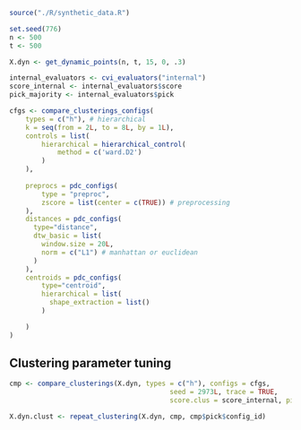 ```r
source("./R/synthetic_data.R")
```
```r
set.seed(776)
n <- 500
t <- 500

X.dyn <- get_dynamic_points(n, t, 15, 0, .3)
```

```r

internal_evaluators <- cvi_evaluators("internal")
score_internal <- internal_evaluators$score
pick_majority <- internal_evaluators$pick

```
```r

cfgs <- compare_clusterings_configs(
    types = c("h"), # hierarchical
    k = seq(from = 2L, to = 8L, by = 1L), 
    controls = list(
        hierarchical = hierarchical_control(
            method = c('ward.D2')
        )
    ),
    
    preprocs = pdc_configs(
        type = "preproc",
        zscore = list(center = c(TRUE)) # preprocessing
    ),
    distances = pdc_configs(
      type="distance",
      dtw_basic = list(
        window.size = 20L, 
        norm = c("L1") # manhattan or euclidean
      )
    ),
    centroids = pdc_configs(
        type="centroid",
        hierarchical = list(
          shape_extraction = list()
        )

    )
)
```

## Clustering parameter tuning
```r
cmp <- compare_clusterings(X.dyn, types = c("h"), configs = cfgs,
                                        seed = 2973L, trace = TRUE,
                                        score.clus = score_internal, pick.clus = pick_majority,return.objects = FALSE)

```
```r
X.dyn.clust <- repeat_clustering(X.dyn, cmp, cmp$pick$config_id)
```